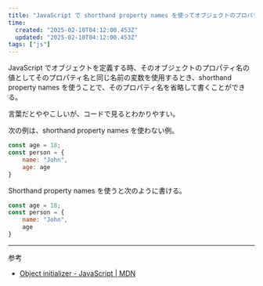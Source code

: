 ```yaml
---
title: "JavaScript で shorthand property names を使ってオブジェクトのプロパティ名を省略する"
time:
  created: "2025-02-10T04:12:00.453Z"
  updated: "2025-02-10T04:12:00.453Z"
tags: ["js"]
---
```


JavaScript でオブジェクトを定義する時、そのオブジェクトのプロパティ名の値としてそのプロパティ名と同じ名前の変数を使用するとき、shorthand property names を使うことで、そのプロパティ名を省略して書くことができる。

言葉だとややこしいが、コードで見るとわかりやすい。

次の例は、shorthand property names を使わない例。

```js {4}
const age = 18;
const person = {
    name: "John",
    age: age
}
```

Shorthand property names を使うと次のように書ける。

```js {4}
const age = 18;
const person = {
    name: "John",
    age
}
```

---

参考

- [Object initializer - JavaScript | MDN](https://developer.mozilla.org/en-US/docs/Web/JavaScript/Reference/Operators/Object_initializer#property_definitions)
